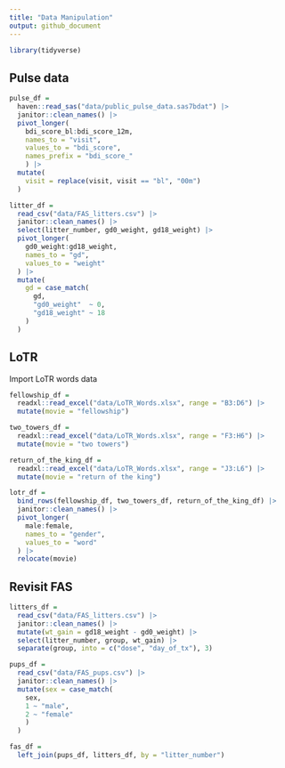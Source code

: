 ```yaml
---
title: "Data Manipulation"
output: github_document
---
```


```r
library(tidyverse)
```

## Pulse data

```r
pulse_df = 
  haven::read_sas("data/public_pulse_data.sas7bdat") |>
  janitor::clean_names() |>
  pivot_longer(
    bdi_score_bl:bdi_score_12m,
    names_to = "visit",
    values_to = "bdi_score",
    names_prefix = "bdi_score_"
    ) |>
  mutate(
    visit = replace(visit, visit == "bl", "00m")
  )
```

```r
litter_df =
  read_csv("data/FAS_litters.csv") |>
  janitor::clean_names() |>
  select(litter_number, gd0_weight, gd18_weight) |>
  pivot_longer(
    gd0_weight:gd18_weight,
    names_to = "gd",
    values_to = "weight"
  ) |>
  mutate(
    gd = case_match(
      gd,
      "gd0_weight"  ~ 0,
      "gd18_weight" ~ 18
    )
  )
```

## LoTR

Import LoTR words data

```r
fellowship_df = 
  readxl::read_excel("data/LoTR_Words.xlsx", range = "B3:D6") |>
  mutate(movie = "fellowship")

two_towers_df = 
  readxl::read_excel("data/LoTR_Words.xlsx", range = "F3:H6") |>
  mutate(movie = "two towers")

return_of_the_king_df = 
  readxl::read_excel("data/LoTR_Words.xlsx", range = "J3:L6") |>
  mutate(movie = "return of the king")

lotr_df = 
  bind_rows(fellowship_df, two_towers_df, return_of_the_king_df) |>
  janitor::clean_names() |>
  pivot_longer(
    male:female,
    names_to = "gender",
    values_to = "word"
  ) |>
  relocate(movie)
```

## Revisit FAS

```r
litters_df = 
  read_csv("data/FAS_litters.csv") |>
  janitor::clean_names() |>
  mutate(wt_gain = gd18_weight - gd0_weight) |>
  select(litter_number, group, wt_gain) |>
  separate(group, into = c("dose", "day_of_tx"), 3)

pups_df = 
  read_csv("data/FAS_pups.csv") |>
  janitor::clean_names() |>
  mutate(sex = case_match(
    sex,
    1 ~ "male",
    2 ~ "female"
    )
  )

fas_df = 
  left_join(pups_df, litters_df, by = "litter_number")
```